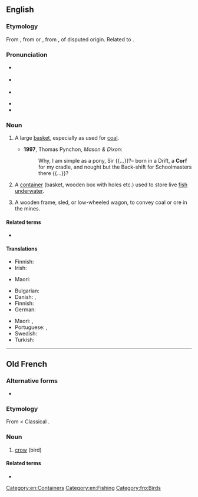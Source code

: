 ==English==

===Etymology===
From {{inh|en|enm|corf}}, from {{der|en|gml|korf}} or {{der|en|dum|korf}}, from {{der|en|gem-pro|*kurbaz|t=basket}}, of disputed origin. Related to {{cog|de|Korb|t=a basket, creel}}.

===Pronunciation===
* {{a|RP}} {{IPA|/kɔːf/|lang=en}}
* {{a|GA}} {{IPA|/kɔɹf/|lang=en}}
* {{audio|en-us-corf.ogg|Audio (US)|lang=en}}
{{rfap|UK|lang=en}}
* {{rhymes|ɔː(ɹ)f|lang=en}}
* {{hyphenation|corf|lang=en}}

===Noun===
{{en-noun|corves|s}}

# {{lb|en|mining}} A large [[basket]], especially as used for [[coal]].
#* '''1997''', Thomas Pynchon, ''Mason & Dixon'':
#*: Why, I am simple as a pony, Sir {{...}}?– born in a Drift, a '''Corf''' for my cradle, and nought but the Back-shift for Schoolmasters there {{...}}?
# A [[container]] (basket, wooden box with holes etc.) used to store live [[fish]] [[underwater]].
# {{lb|en|mining}} A wooden frame, sled, or low-wheeled wagon, to convey coal or ore in the mines.

====Related terms====
* {{l|en|korfball}}

====Translations====
{{trans-top|large basket, especially as used for coal}}
* Finnish: {{t|fi|[[hiili]][[kori]]}}
* Irish: {{t|ga|féan guail|m}}
{{trans-mid}}
* Maori: {{t|mi|pūkirikiri}} {{qualifier|for carrying stone, gravel, sand, earth}}
{{trans-bottom}}

{{trans-top|container used to store live fish underwater}}
* Bulgarian: {{t+|bg|ко́шница|f}}
* Danish: {{t|da|hyttefad|n}}, {{t+|da|dam|c}}
* Finnish: {{t+|fi|sumppu}}
* German: {{t|de|Fischkasten|m}}
{{trans-mid}}
* Maori: {{t|mi|whakarino}}, {{t|mi|korotete}}
* Portuguese: {{t+|pt|cofo|m}}, {{t+|pt|samburá|m}} {{qualifier|Brazil}}
* Swedish: {{t+|sv|sump|c}}
* Turkish: {{t-needed|tr}}
{{trans-bottom}}

[[Category:en:Containers]]
[[Category:en:Fishing]]

----

==Old French==

===Alternative forms===
* {{alter|fro|corb|corp|crop}}

===Etymology===
From {{inh|fro|VL.|*corbus}} < Classical {{inh|fro|la|corvus}}.

===Noun===
{{fro-noun|m}}

# [[crow]] (bird)

====Related terms====
* {{l|fro|corbel}}

[[Category:fro:Birds]]